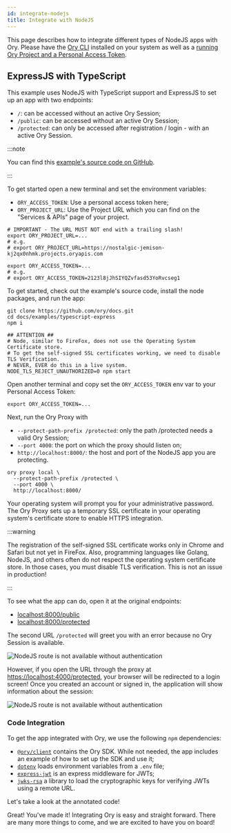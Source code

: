 ```yaml
---
id: integrate-nodejs
title: Integrate with NodeJS
---
```


This page describes how to integrate different types of NodeJS apps with Ory.
Please have the [Ory CLI](./ory-cli-install-use.mdx) installed on your system as
well as a [running Ory Project and a Personal Access Token](../get-started.mdx).

## ExpressJS with TypeScript

This example uses NodeJS with TypeScript support and ExpressJS to set up an app
with two endpoints:

- `/`: can be accessed without an active Ory Session;
- `/public`: can be accessed without an active Ory Session;
- `/protected`: can only be accessed after registration / login - with an active
  Ory Session.

:::note

You can find this
[example's source code on GitHub](https://github.com/ory/docs/tree/master/examples/typescript-express).

:::

To get started open a new terminal and set the environment variables:

- `ORY_ACCESS_TOKEN`: Use a personal access token here;
- `ORY_PROJECT_URL`: Use the Project URL which you can find on the "Services &
  APIs" page of your project.

```shell
# IMPORTANT - The URL MUST NOT end with a trailing slash!
export ORY_PROJECT_URL=...
# e.g.
# export ORY_PROJECT_URL=https://nostalgic-jemison-kj2qx0nhmk.projects.oryapis.com

export ORY_ACCESS_TOKEN=...
# e.g.
# export ORY_ACCESS_TOKEN=2123l8jJhSIYQZvfasd53YoRvcseg1
```

To get started, check out the example's source code, install the node packages,
and run the app:

```shell
git clone https://github.com/ory/docs.git
cd docs/examples/typescript-express
npm i

## ATTENTION ##
# Node, similar to FireFox, does not use the Operating System Certificate store.
# To get the self-signed SSL certificates working, we need to disable TLS Verification.
# NEVER, EVER do this in a live system.
NODE_TLS_REJECT_UNAUTHORIZED=0 npm start
```

Open another terminal and copy set the `ORY_ACCESS_TOKEN` env var to your
Personal Access Token:

```shell
export ORY_ACCESS_TOKEN=...
```

Next, run the Ory Proxy with

- `--protect-path-prefix /protected`: only the path /protected needs a valid Ory
  Session;
- `--port 4000`: the port on which the proxy should listen on;
- `http://localhost:8000/`: the host and port of the NodeJS app you are
  protecting.

```shell
ory proxy local \
  --protect-path-prefix /protected \
  --port 4000 \
  http://localhost:8000/
```

Your operating system will prompt you for your administrative password. The Ory
Proxy sets up a temporary SSL certificate in your operating system's certificate
store to enable HTTPS integration.

:::warning

The registration of the self-signed SSL certificate works only in Chrome and
Safari but not yet in FireFox. Also, programming languages like Golang, NodeJS,
and others often do not respect the operating system certificate store. In those
cases, you must disable TLS verification. This is not an issue in production!

:::

To see what the app can do, open it at the original endpoints:

- [localhost:8000/public](http://localhost:8000/public)
- [localhost:8000/protected](http://localhost:8000/protected)

The second URL `/protected` will greet you with an error because no Ory Session
is available.

![NodeJS route is not available without authentication](./integrate-nodejs/proxy-unauth.png)

However, if you open the URL through the proxy at
[https://localhost:4000/protected](https://localhost:4000/protected), your
browser will be redirected to a login screen! Once you created an account or
signed in, the application will show information about the session:

![NodeJS route is not available without authentication](./integrate-nodejs/proxy-auth.png)

### Code Integration


To get the app integrated with Ory, we use the following `npm` dependencies:

- [`@ory/client`](https://www.npmjs.com/package/@ory/client) contains the Ory
  SDK. While not needed, the app includes an example of how to set up the SDK
  and use it;
- [`dotenv`](https://www.npmjs.com/package/dotenv) loads environment variables
  from a `.env` file;
- [`express-jwt`](https://www.npmjs.com/package/express-jwt) is an express
  middleware for JWTs;
- [`jwks-rsa`](https://www.npmjs.com/package/jwks-rsa) a library to load the
  cryptographic keys for verifying JWTs using a remote URL.

Let's take a look at the annotated code!

<CodeFromRemote
  lang="js"
  link="https://github.com/ory/dpcs/blob/master/examples/typescript-express/src/index.ts"
  src="https://raw.githubusercontent.com/ory/dpcs/master/examples/typescript-express/src/index.ts"
/>

Great! You've made it! Integrating Ory is easy and straight forward. There are
many more things to come, and we are excited to have you on board!
